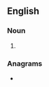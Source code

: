 ==English==

===Noun===
{{head|en|noun form}}

# {{plural of|underbridge|lang=en}}

===Anagrams===
* {{anagrams|en|a=bddeeginrrsu|Øresund Bridge}}